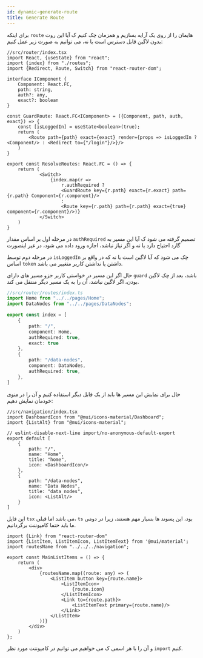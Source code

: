 ```yaml
---
id: dynamic-generate-route
title: Generate Route
---
```


برای اینکه `route` هایمان را از روی یک آرایه بسازیم و همزمان چک کنیم ک آیا این روت بدون لاگین قابل دسترس است یا نه، می توانیم به صورت زیر عمل کنیم:

```tsx
//src/router/index.tsx
import React, {useState} from "react";
import {index} from "./routes";
import {Redirect, Route, Switch} from "react-router-dom";

interface IComponent {
    Component: React.FC,
    path: string,
    auth?: any,
    exact?: boolean
}

const GuardRoute: React.FC<IComponent> = ({Component, path, auth, exact}) => {
    const [isLoggedIn] = useState<boolean>(true);
    return (
        <Route path={path} exact={exact} render={props => isLoggedIn ? <Component/> : <Redirect to={"/login"}/>}/>
    )
}

export const ResolveRoutes: React.FC = () => {
    return (
            <Switch>
                {index.map(r =>
                    r.authRequired ?
                    <GuardRoute key={r.path} exact={r.exact} path={r.path} Component={r.component}/>
                    :
                    <Route key={r.path} path={r.path} exact={true} component={r.component}/>)}
            </Switch>
    )
}
```

در مرحله اول بر اساس مقدار `authRequired` تصمیم گرفته می شود ک آیا این مسیر به گارد احتیاج دارد یا نه و اگر نیاز نباشد، اجازه ورود داده می شود، در غیر اینصورت

در مرحله دوم توسط `isLoggedIn` چک می شود که آیا لاگین است یا نه که در واقع بر اساس `token` داشتن یا نداشتن کاربر متغییر می باشد.

حال اگر این مسیر در خواستی کاربر جزو مسیر های دارای `guard` باشد، بعد از چک لاگین بودن، اگر لاگین نباشد، آن را به یک مسیر دیگر منتقل می کند.

```ts
//src/router/routes/index.ts
import Home from "../../pages/Home";
import DataNodes from "../../pages/DataNodes";

export const index = [
    {
        path: "/",
        component: Home,
        authRequired: true,
        exact: true
    },
    {
        path: "/data-nodes",
        component: DataNodes,
        authRequired: true,
    },
]
```
حال برای نمایش این مسیر ها باید از یک فایل دیگر استفاده کنیم و آن را در منوی خودمان نمایش دهیم:

```tsx
//src/navigation/index.tsx
import DashboardIcon from "@mui/icons-material/Dashboard";
import {ListAlt} from "@mui/icons-material";

// eslint-disable-next-line import/no-anonymous-default-export
export default [
    {
        path: "/",
        name: "Home",
        title: "home",
        icon: <DashboardIcon/>
    },
    {
        path: "/data-nodes",
        name: "Data Nodes",
        title: "data nodes",
        icon: <ListAlt/>
    }
]
```
این فایل `tsx` می باشد اما قبلی، `ts` بود، این پسوند ها بسیار مهم هستند، زیرا در دومی ما باید حتما کامپوننت برگردانیم.

```tsx
import {Link} from "react-router-dom"
import {ListItem, ListItemIcon, ListItemText} from '@mui/material';
import routesName from "../../../navigation";

export const MainListItems = () => {
    return (
        <div>
            {routesName.map((route: any) => (
                <ListItem button key={route.name}>
                    <ListItemIcon>
                        {route.icon}
                    </ListItemIcon>
                    <Link to={route.path}>
                        <ListItemText primary={route.name}/>
                    </Link>
                </ListItem>
            ))}
        </div>
    )
};
```
و آن را با هر اسمی ک می خواهیم می توانیم در کامپوننت مورد نظر `import` کنیم.
